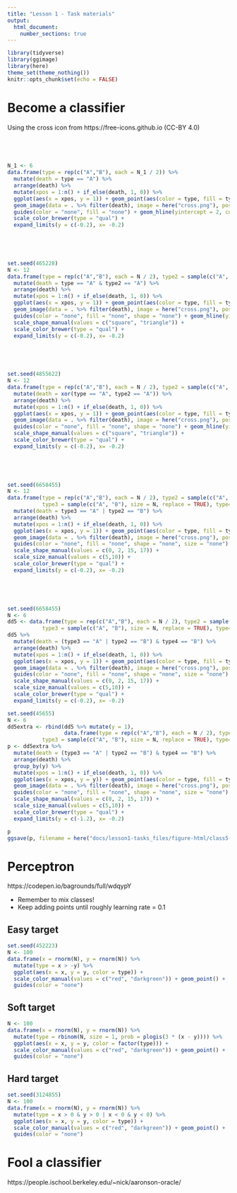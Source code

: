 ```yaml
---
title: "Lesson 1 - Task materials"
output: 
  html_document:
    number_sections: true
---
```



```r
library(tidyverse)
library(ggimage)
library(here)
theme_set(theme_nothing())
knitr::opts_chunk$set(echo = FALSE)
```


# Become a classifier

Using the cross icon from https://free-icons.github.io (CC-BY 4.0)

## &nbsp;

```r
N_1 <- 6
data.frame(type = rep(c("A","B"), each = N_1 / 2)) %>%
  mutate(death = type == "A") %>%
  arrange(death) %>%
  mutate(xpos = 1:n() + if_else(death, 1, 0)) %>%
  ggplot(aes(x = xpos, y = 1)) + geom_point(aes(color = type, fill = type), shape = "square", size = 10) + 
  geom_image(data = . %>% filter(death), image = here("cross.png"), position = position_nudge(y = 0.5), size = 0.1) + 
  guides(color = "none", fill = "none") + geom_hline(yintercept = 2, color = "white") +
  scale_color_brewer(type = "qual") +
  expand_limits(y = c(-0.2), x= -0.2)
```

## &nbsp;

```r
set.seed(465228)
N <- 12
data.frame(type = rep(c("A","B"), each = N / 2), type2 = sample(c("A", "B"), size = N, replace = TRUE)) %>%
  mutate(death = type == "A" & type2 == "A") %>%
  arrange(death) %>%
  mutate(xpos = 1:n() + if_else(death, 1, 0)) %>%
  ggplot(aes(x = xpos, y = 1)) + geom_point(aes(color = type, fill = type, shape = type2),  size = 10) + 
  geom_image(data = . %>% filter(death), image = here("cross.png"), position = position_nudge(y = 0.5), size = 0.1) + 
  guides(color = "none", fill = "none", shape = "none") + geom_hline(yintercept = 2, color = "white") +
  scale_shape_manual(values = c("square", "triangle")) + 
  scale_color_brewer(type = "qual") +
  expand_limits(y = c(-0.2), x= -0.2)
```

## &nbsp;

```r
set.seed(4855622)
N <- 12
data.frame(type = rep(c("A","B"), each = N / 2), type2 = sample(c("A", "B"), size = N, replace = TRUE)) %>%
  mutate(death = xor(type == "A", type2 == "A")) %>%
  arrange(death) %>%
  mutate(xpos = 1:n() + if_else(death, 1, 0)) %>%
  ggplot(aes(x = xpos, y = 1)) + geom_point(aes(color = type, fill = type, shape = type2),  size = 10) + 
  geom_image(data = . %>% filter(death), image = here("cross.png"), position = position_nudge(y = 0.5), size = 0.1) + 
  guides(color = "none", fill = "none", shape = "none") + geom_hline(yintercept = 2, color = "white") +
  scale_shape_manual(values = c("square", "triangle")) + 
  scale_color_brewer(type = "qual") +
  expand_limits(y = c(-0.2), x= -0.2)
```

## &nbsp;

```r
set.seed(6658455)
N <- 12
data.frame(type = rep(c("A","B"), each = N / 2), type2 = sample(c("A", "B"), size = N, replace = TRUE), 
           type3 = sample(c("A", "B"), size = N, replace = TRUE), type4 = sample(c("A", "B"), size = N, replace = TRUE)) %>%
  mutate(death = type3 == "A" | type2 == "B") %>%
  arrange(death) %>%
  mutate(xpos = 1:n() + if_else(death, 1, 0)) %>%
  ggplot(aes(x = xpos, y = 1)) + geom_point(aes(color = type, fill = type, shape = interaction(type2, type3), size = type4)) + 
  geom_image(data = . %>% filter(death), image = here("cross.png"), position = position_nudge(y = 0.5), size = 0.1) + 
  guides(color = "none", fill = "none", shape = "none", size = "none") + geom_hline(yintercept = 2, color = "white") +
  scale_shape_manual(values = c(0, 2, 15, 17)) + 
  scale_size_manual(values = c(5,10)) +
  scale_color_brewer(type = "qual") +
  expand_limits(y = c(-0.2), x= -0.2)
```

## &nbsp;

```r
set.seed(6658455)
N <- 6
dd5 <- data.frame(type = rep(c("A","B"), each = N / 2), type2 = sample(c("A", "B"), size = N, replace = TRUE), 
           type3 = sample(c("A", "B"), size = N, replace = TRUE), type4 = sample(c("A", "B"), size = N, replace = TRUE)) 
dd5 %>%
  mutate(death = (type3 == "A" | type2 == "B") & type4 == "B") %>%
  arrange(death) %>%
  mutate(xpos = 1:n() + if_else(death, 1, 0)) %>%
  ggplot(aes(x = xpos, y = 1)) + geom_point(aes(color = type, fill = type, shape = interaction(type2, type3), size = type4)) + 
  geom_image(data = . %>% filter(death), image = here("cross.png"), position = position_nudge(y = 0.5), size = 0.1) + 
  guides(color = "none", fill = "none", shape = "none", size = "none") + geom_hline(yintercept = 2, color = "white") +
  scale_shape_manual(values = c(0, 2, 15, 17)) + 
  scale_size_manual(values = c(5,10)) +
  scale_color_brewer(type = "qual") +
  expand_limits(y = c(-0.2), x= -0.2)
```

```r
set.seed(45655)
N <- 6
dd5extra <- rbind(dd5 %>% mutate(y = 1),
                  data.frame(type = rep(c("A","B"), each = N / 2), type2 = sample(c("A", "B"), size = N, replace = TRUE), 
           type3 = sample(c("A", "B"), size = N, replace = TRUE), type4 = sample(c("A", "B"), size = N, replace = TRUE), y = 0)) 
p <- dd5extra %>%
  mutate(death = (type3 == "A" | type2 == "B") & type4 == "B") %>%
  arrange(death) %>%
  group_by(y) %>%
  mutate(xpos = 1:n() + if_else(death, 1, 0)) %>%
  ggplot(aes(x = xpos, y = y)) + geom_point(aes(color = type, fill = type, shape = interaction(type2, type3), size = type4)) + 
  geom_image(data = . %>% filter(death), image = here("cross.png"), position = position_nudge(y = 0.5), size = 0.05) + 
  guides(color = "none", fill = "none", shape = "none", size = "none") + geom_hline(yintercept = 2, color = "white") +
  scale_shape_manual(values = c(0, 2, 15, 17)) + 
  scale_size_manual(values = c(5,10)) +
  scale_color_brewer(type = "qual") +
  expand_limits(y = c(-1.2), x= -0.2)

p
ggsave(p, filename = here("docs/lesson1-tasks_files/figure-html/class5-extra.png"), height = 4, width = 7)
```



# Perceptron

https://codepen.io/bagrounds/full/wdqypY

- Remember to mix classes!
- Keep adding points until roughly learning rate = 0.1

## Easy target

```r
set.seed(452223)
N <- 100
data.frame(x = rnorm(N), y = rnorm(N)) %>%
  mutate(type = x > -y) %>%
  ggplot(aes(x = x, y = y, color = type)) + 
  scale_color_manual(values = c("red", "darkgreen")) + geom_point() +
  guides(color = "none")
```

## Soft target

```r
N <- 100
data.frame(x = rnorm(N), y = rnorm(N)) %>%
  mutate(type = rbinom(N, size = 1, prob = plogis(3 * (x - y)))) %>%
  ggplot(aes(x = x, y = y, color = factor(type))) + 
  scale_color_manual(values = c("red", "darkgreen")) + geom_point() +
  guides(color = "none")
```


## Hard target

```r
set.seed(3124855)
N <- 100
data.frame(x = rnorm(N), y = rnorm(N)) %>%
  mutate(type = x > 0 & y > 0 | x < 0 & y < 0) %>%
  ggplot(aes(x = x, y = y, color = type)) + 
  scale_color_manual(values = c("red", "darkgreen")) + geom_point() +
  guides(color = "none")
```


# Fool a classifier

https://people.ischool.berkeley.edu/~nick/aaronson-oracle/





